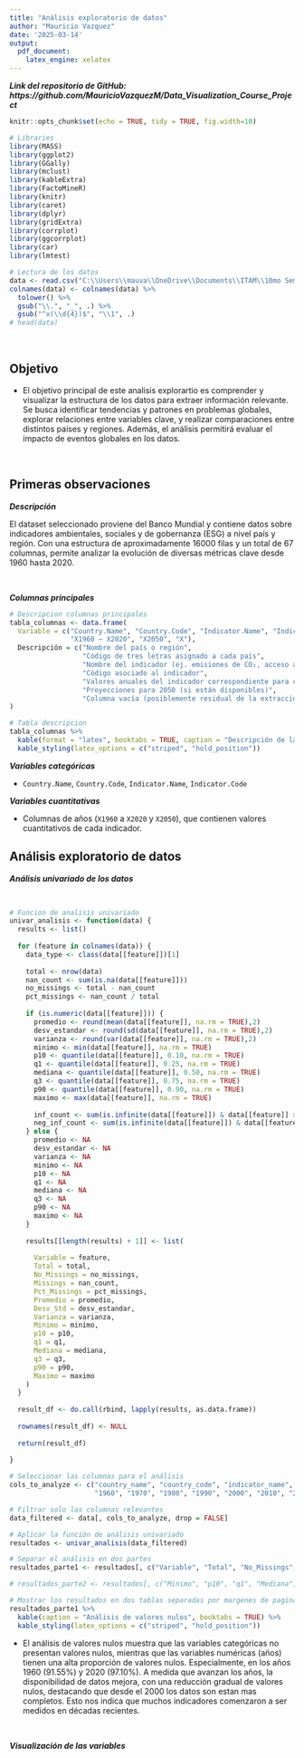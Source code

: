 ```yaml
---
title: "Análisis exploratorio de datos"
author: "Mauricio Vazquez"
date: '2025-03-14'
output:
  pdf_document:
    latex_engine: xelatex
---
```


***Link del repositorio de GitHub: https://github.com/MauricioVazquezM/Data_Visualization_Course_Project***

```r
knitr::opts_chunk$set(echo = TRUE, tidy = TRUE, fig.width=10)

# Libraries
library(MASS)  
library(ggplot2)
library(GGally)
library(mclust)
library(kableExtra)
library(FactoMineR)
library(knitr)
library(caret)
library(dplyr)
library(gridExtra)
library(corrplot)
library(ggcorrplot)
library(car)
library(lmtest)
```

```r
# Lectura de los datos
data <- read.csv("C:\\Users\\mauva\\OneDrive\\Documents\\ITAM\\10mo Semestre\\VISUALIZACION DE LA INFORMACION\\CODIGO\\PROJECT REPOSITORY\\Data_Visualization_Course_Project\\DATA\\ESGData.csv")
colnames(data) <- colnames(data) %>%
  tolower() %>%                       
  gsub("\\.", "_", .) %>%               
  gsub("^x(\\d{4})$", "\\1", .)   
# head(data)
```

<br>

## Objetivo

* El objetivo principal de este analisis explorartio es comprender y visualizar la estructura de los datos para extraer información relevante. Se busca identificar tendencias y patrones en problemas globales, explorar relaciones entre variables clave, y realizar comparaciones entre distintos países y regiones. Además, el análisis permitirá evaluar el impacto de eventos globales en los datos.

<br>

## Primeras observaciones

***Descripción*** 

El dataset seleccionado proviene del Banco Mundial y contiene datos sobre indicadores ambientales, sociales y de gobernanza (ESG) a nivel país y región. Con una estructura de aproximadamente 16000 filas y un total de 67 columnas, permite analizar la evolución de diversas métricas clave desde 1960 hasta 2020. 

<br>

***Columnas principales***

```r
# Descripcion columnas principales
tabla_columnas <- data.frame(
  Variable = c("Country.Name", "Country.Code", "Indicator.Name", "Indicator.Code",
               "X1960 – X2020", "X2050", "X"),
  Descripción = c("Nombre del país o región",
                  "Código de tres letras asignado a cada país",
                  "Nombre del indicador (ej. emisiones de CO₂, acceso a electricidad)",
                  "Código asociado al indicador",
                  "Valores anuales del indicador correspondiente para cada país",
                  "Proyecciones para 2050 (si están disponibles)",
                  "Columna vacía (posiblemente residual de la extracción de datos)")
)

# Tabla descripcion
tabla_columnas %>%
  kable(format = "latex", booktabs = TRUE, caption = "Descripción de las columnas del dataset") %>%
  kable_styling(latex_options = c("striped", "hold_position"))
```

***Variables categóricas*** 
 
 - `Country.Name`, `Country.Code`, `Indicator.Name`, `Indicator.Code`  
 
 ***Variables cuantitativas***  
 
 - Columnas de años (`X1960` a `X2020` y `X2050`), que contienen valores cuantitativos de cada indicador.  
  
## Análisis exploratorio de datos

***Análisis univariado de los datos***

<br>

```r
# Funcion de analisis univariado
univar_analisis <- function(data) {
  results <- list()
  
  for (feature in colnames(data)) {
    data_type <- class(data[[feature]])[1]
    
    total <- nrow(data)
    nan_count <- sum(is.na(data[[feature]]))
    no_missings <- total - nan_count
    pct_missings <- nan_count / total
    
    if (is.numeric(data[[feature]])) {
      promedio <- round(mean(data[[feature]], na.rm = TRUE),2)
      desv_estandar <- round(sd(data[[feature]], na.rm = TRUE),2)
      varianza <- round(var(data[[feature]], na.rm = TRUE),2)
      minimo <- min(data[[feature]], na.rm = TRUE)
      p10 <- quantile(data[[feature]], 0.10, na.rm = TRUE)
      q1 <- quantile(data[[feature]], 0.25, na.rm = TRUE)
      mediana <- quantile(data[[feature]], 0.50, na.rm = TRUE)
      q3 <- quantile(data[[feature]], 0.75, na.rm = TRUE)
      p90 <- quantile(data[[feature]], 0.90, na.rm = TRUE)
      maximo <- max(data[[feature]], na.rm = TRUE)
      
      inf_count <- sum(is.infinite(data[[feature]]) & data[[feature]] > 0)
      neg_inf_count <- sum(is.infinite(data[[feature]]) & data[[feature]] < 0)
    } else {
      promedio <- NA
      desv_estandar <- NA
      varianza <- NA
      minimo <- NA
      p10 <- NA
      q1 <- NA
      mediana <- NA
      q3 <- NA
      p90 <- NA
      maximo <- NA
    }
    
    results[[length(results) + 1]] <- list(
      
      Variable = feature,
      Total = total,
      No_Missings = no_missings,
      Missings = nan_count,
      Pct_Missings = pct_missings,
      Promedio = promedio,
      Desv_Std = desv_estandar,
      Varianza = varianza,
      Minimo = minimo,
      p10 = p10,
      q1 = q1,
      Mediana = mediana,
      q3 = q3,
      p90 = p90,
      Maximo = maximo
    )
  }
  
  result_df <- do.call(rbind, lapply(results, as.data.frame))
  
  rownames(result_df) <- NULL
  
  return(result_df)
  
}

# Seleccionar las columnas para el análisis
cols_to_analyze <- c("country_name", "country_code", "indicator_name", "indicator_code",
                     "1960", "1970", "1980", "1990", "2000", "2010", "2020")

# Filtrar solo las columnas relevantes
data_filtered <- data[, cols_to_analyze, drop = FALSE]

# Aplicar la función de análisis univariado
resultados <- univar_analisis(data_filtered)

# Separar el análisis en dos partes
resultados_parte1 <- resultados[, c("Variable", "Total", "No_Missings", "Missings", "Pct_Missings")]

# resultados_parte2 <- resultados[, c("Minimo", "p10", "q1", "Mediana", "q3", "p90", "Maximo")]

# Mostrar los resultados en dos tablas separadas por margenes de pagina
resultados_parte1 %>%
  kable(caption = "Análisis de valores nulos", booktabs = TRUE) %>%
  kable_styling(latex_options = c("striped", "hold_position"))
```

- El análisis de valores nulos muestra que las variables categóricas no presentan valores nulos, mientras que las variables numéricas (años) tienen una alta proporción de valores nulos. Especialmente, en los años 1960 (91.55%) y 2020 (97.10%). A medida que avanzan los años, la disponibilidad de datos mejora, con una reducción gradual de valores nulos, destacando que desde el 2000 los datos son estan mas completos. Esto nos indica que muchos indicadores comenzaron a ser medidos en décadas recientes. 

<br>

***Visualización de las variables***